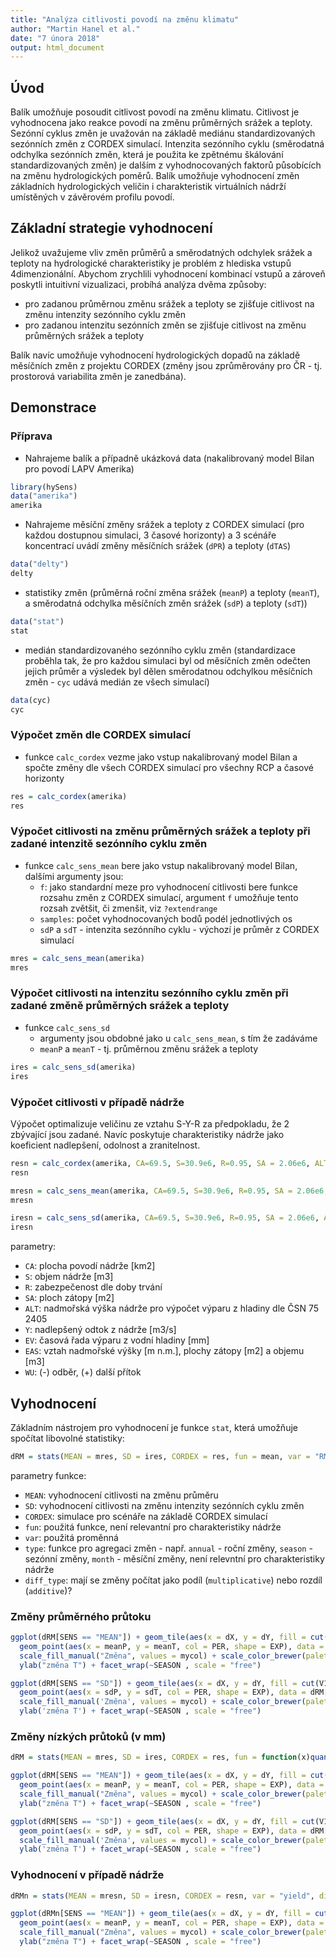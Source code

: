 ```yaml
---
title: "Analýza citlivosti povodí na změnu klimatu"
author: "Martin Hanel et al."
date: "7 února 2018"
output: html_document
---
```


## Úvod

Balík umožňuje posoudit citlivost povodí na změnu klimatu. Citlivost je vyhodnocena jako reakce povodí na změnu průměrných srážek a teploty. Sezónní cyklus změn je uvažován na základě mediánu standardizovaných sezónních změn z CORDEX simulací. Intenzita sezónního cyklu (směrodatná odchylka sezónních změn, která je použita ke zpětnému škálování standardizovaných změn) je dalším z vyhodnocovaných faktorů působících na změnu hydrologických poměrů. Balík umožňuje vyhodnocení změn základních hydrologických veličin i charakteristik virtuálních nádrží umístěných v závěrovém profilu povodí.

## Základní strategie vyhodnocení

Jelikož uvažujeme vliv změn průměrů a směrodatných odchylek srážek a teploty na hydrologické charakteristiky je problém z hlediska vstupů 4dimenzionální. Abychom zrychlili vyhodnocení kombinací vstupů a zároveň poskytli intuitivní vizualizaci, probíhá analýza dvěma způsoby:

- pro zadanou průměrnou změnu srážek a teploty se zjišťuje citlivost na změnu intenzity sezónního cyklu změn
- pro zadanou intenzitu sezónních změn se zjišťuje citlivost na změnu průměrných srážek a teploty

Balík navíc umožňuje vyhodnocení hydrologických dopadů na základě měsíčních změn z projektu CORDEX (změny jsou zprůměrovány pro ČR - tj. prostorová variabilita změn je zanedbána).

## Demonstrace

### Příprava

- Nahrajeme balík a případně ukázková data (nakalibrovaný model Bilan pro povodí LAPV Amerika)

```r
library(hySens)
data("amerika")
amerika
```

- Nahrajeme měsíční změny srážek a teploty z CORDEX simulací (pro každou dostupnou simulaci, 3 časové horizonty) a 3 scénáře koncentrací uvádí změny měsíčních srážek (`dPR`) a teploty (`dTAS`)

```r
data("delty")
delty
```

- statistiky změn (průměrná roční změna srážek (`meanP`) a teploty (`meanT`), a směrodatná odchylka měsíčních změn srážek (`sdP`) a teploty (`sdT`))

```r
data("stat")
stat
```

- medián standardizovaného sezónního cyklu změn (standardizace proběhla tak, že pro každou simulaci byl od měsíčních změn odečten jejich průměr a výsledek byl dělen směrodatnou odchylkou měsíčních změn - `cyc` udává medián ze všech simulací)

```r
data(cyc)
cyc
```

### Výpočet změn dle CORDEX simulací

- funkce `calc_cordex` vezme jako vstup nakalibrovaný model Bilan a spočte změny dle všech CORDEX simulací pro všechny RCP a časové horizonty

```r
res = calc_cordex(amerika)
res
```

### Výpočet citlivosti na změnu průměrných srážek a teploty při zadané intenzitě sezónního cyklu změn

- funkce `calc_sens_mean` bere jako vstup nakalibrovaný model Bilan, dalšími argumenty jsou: 
  - `f`: jako standardní meze pro vyhodnocení citlivosti bere funkce rozsahu změn z CORDEX simulací, argument `f` umožňuje tento rozsah zvětšit, či zmenšit, viz `?extendrange`
  - `samples`: počet vyhodnocovaných bodů podél jednotlivých os 
  - `sdP` a `sdT` - intenzita sezónního cyklu - výchozí je průměr z CORDEX simulací
  
  
```r
mres = calc_sens_mean(amerika)
mres
```


### Výpočet citlivosti na intenzitu sezónního cyklu změn při zadané změně průměrných srážek a teploty

- funkce `calc_sens_sd`
  - argumenty jsou obdobné jako u `calc_sens_mean`, s tím že zadáváme 
  - `meanP` a `meanT` - tj. průměrnou změnu srážek a teploty
 
```r
ires = calc_sens_sd(amerika)
ires
```

### Výpočet citlivosti v případě nádrže

Výpočet optimalizuje veličinu ze vztahu S-Y-R za předpokladu, že 2 zbývající jsou zadané. Navíc poskytuje charakteristiky nádrže jako koeficient nadlepšení, odolnost a zranitelnost.

```r
resn = calc_cordex(amerika, CA=69.5, S=30.9e6, R=0.95, SA = 2.06e6, ALT = 600)
resn

mresn = calc_sens_mean(amerika, CA=69.5, S=30.9e6, R=0.95, SA = 2.06e6, ALT = 600)
mresn

iresn = calc_sens_sd(amerika, CA=69.5, S=30.9e6, R=0.95, SA = 2.06e6, ALT = 600)
iresn
```

parametry:
 
- `CA`: plocha povodí nádrže [km2]
- `S`: objem nádrže [m3]
- `R`: zabezpečenost dle doby trvání
- `SA`: ploch zátopy [m2]
- `ALT`: nadmořská výška nádrže pro výpočet výparu z hladiny dle ČSN 75 2405
- `Y`: nadlepšený odtok z nádrže [m3/s]
- `EV`: časová řada výparu z vodní hladiny [mm]
- `EAS`: vztah nadmořské výšky [m n.m.], plochy zátopy [m2] a objemu [m3]
- `WU`: (-) odběr, (+) další přítok


## Vyhodnocení

Základním nástrojem pro vyhodnocení je funkce `stat`, která umožňuje spočítat libovolné statistiky:

```r
dRM = stats(MEAN = mres, SD = ires, CORDEX = res, fun = mean, var = "RM", type = season, diff_type = "multiplicative")
```

parametry funkce:

- `MEAN`: vyhodnocení citlivosti na změnu průměru
- `SD`: vyhodnocení citlivosti na změnu intenzity sezónních cyklu změn
- `CORDEX`: simulace pro scénáře na základě CORDEX simulací
- `fun`: použitá funkce, není relevantní pro charakteristiky nádrže
- `var`: použitá proměnná
- `type`: funkce pro agregaci změn - např. `annual` - roční změny, `season` - sezónní změny, `month` - měsíční změny, není relevntní pro charakteristiky nádrže
- `diff_type`: mají se změny počítat jako podíl (`multiplicative`) nebo rozdíl (`additive`)?


### Změny průměrného průtoku

```r
ggplot(dRM[SENS == "MEAN"]) + geom_tile(aes(x = dX, y = dY, fill = cut(V1, breaks = pretty(V1, 12)) )) + 
  geom_point(aes(x = meanP, y = meanT, col = PER, shape = EXP), data = dRM[SENS == "CORDEX"], size = 2) + 
  scale_fill_manual("Změna", values = mycol) + scale_color_brewer(palette = "Dark2") + xlab("změna P") +
  ylab("změna T") + facet_wrap(~SEASON , scale = "free")

ggplot(dRM[SENS == "SD"]) + geom_tile(aes(x = dX, y = dY, fill = cut(V1, breaks = pretty(V1, 12)) )) + 
  geom_point(aes(x = sdP, y = sdT, col = PER, shape = EXP), data = dRM[SENS == 'CORDEX'], size = 2) + 
  scale_fill_manual('Změna', values = mycol) + scale_color_brewer(palette = 'Dark2') + xlab('změna P') +
  ylab('změna T') + facet_wrap(~SEASON , scale = "free")

```

### Změny nízkých průtoků (v mm)


```r
dRM = stats(MEAN = mres, SD = ires, CORDEX = res, fun = function(x)quantile(x, .1), var = "RM", type = season, diff_type = "additive")
```

```r
ggplot(dRM[SENS == "MEAN"]) + geom_tile(aes(x = dX, y = dY, fill = cut(V1, breaks = pretty(V1, 12)) )) + 
  geom_point(aes(x = meanP, y = meanT, col = PER, shape = EXP), data = dRM[SENS == "CORDEX"], size = 2) + 
  scale_fill_manual("Změna", values = mycol) + scale_color_brewer(palette = "Dark2") + xlab("změna P") +
  ylab("změna T") + facet_wrap(~SEASON , scale = "free")

ggplot(dRM[SENS == "SD"]) + geom_tile(aes(x = dX, y = dY, fill = cut(V1, breaks = pretty(V1, 12)) )) + 
  geom_point(aes(x = sdP, y = sdT, col = PER, shape = EXP), data = dRM[SENS == 'CORDEX'], size = 2) + 
  scale_fill_manual('Změna', values = mycol) + scale_color_brewer(palette = 'Dark2') + xlab('změna P') +
  ylab('změna T') + facet_wrap(~SEASON , scale = "free")

```

### Vyhodnocení v případě nádrže

```r
dRMn = stats(MEAN = mresn, SD = iresn, CORDEX = resn, var = "yield", diff_type = "multiplicative")

ggplot(dRMn[SENS == "MEAN"]) + geom_tile(aes(x = dX, y = dY, fill = cut(V1, breaks = pretty(V1, 12)) )) + 
  geom_point(aes(x = meanP, y = meanT, col = PER, shape = EXP), data = dRMn[SENS == "CORDEX"], size = 2) + 
  scale_fill_manual("Změna", values = mycol) + scale_color_brewer(palette = "Dark2") + xlab("změna P") +
  ylab("změna T") + facet_wrap(~SEASON , scale = "free")
```

